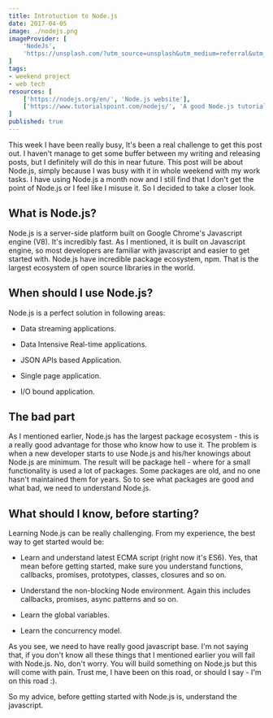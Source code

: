 ```yaml
---
title: Introtuction to Node.js
date: 2017-04-05
image: ./nodejs.png
imageProvider: [
	'NodeJs',
	'https://unsplash.com/?utm_source=unsplash&utm_medium=referral&utm_content=creditCopyText'
]
tags:
- weekend project
- web tech
resources: [
	['https://nodejs.org/en/', 'Node.js website'],
	['https://www.tutorialspoint.com/nodejs/', 'A good Node.js tutorials'],
]
published: true
---
```


This week I have been really busy, It's been a real challenge to get this post
out. I haven't manage to get some buffer between my writing and releasing posts,
but I definitely will do this in near future. This post will be about Node.js,
simply because I was busy with it in whole weekend with my work tasks. I have
using Node.js a month now and I still find that I don't get the point of Node.js
or I feel like I misuse it. So I decided to take a closer look.

## What is Node.js?

Node.js is a server-side platform built on Google Chrome's Javascript engine
(V8). It's incredibly fast. As I mentioned, it is built on Javascript engine, so
most developers are familiar with javascript and easier to get started with.
Node.js have incredible package ecosystem, npm. That is the largest ecosystem of
open source libraries in the world.

## When should I use Node.js?

Node.js is a perfect solution in following areas:

-   Data streaming applications.

-   Data Intensive Real-time applications.

-   JSON APIs based Application.

-   Single page application.

-   I/O bound application.

## The bad part

As I mentioned earlier, Node.js has the largest package ecosystem - this is a
really good advantage for those who know how to use it. The problem is when a
new developer starts to use Node.js and his/her knowings about Node.js are
minimum. The result will be package hell - where for a small functionality is
used a lot of packages. Some packages are old, and no one hasn't maintained them
for years. So to see what packages are good and what bad, we need to understand
Node.js.

## What should I know, before starting?

Learning Node.js can be really challenging. From my experience, the best way to
get started would be:

-   Learn and understand latest ECMA script (right now it's ES6). Yes, that mean
    before getting started, make sure you understand functions, callbacks,
    promises, prototypes, classes, closures and so on.

-   Understand the non-blocking Node environment. Again this includes callbacks,
    promises, async patterns and so on.

-   Learn the global variables.

-   Learn the concurrency model.

As you see, we need to have really good javascript base. I'm not saying that, if
you don't know all these things that I mentioned earlier you will fail with
Node.js. No, don't worry. You will build something on Node.js but this will come
with pain. Trust me, I have been on this road, or should I say - I'm on this
road :).

So my advice, before getting started with Node.js is, understand the javascript.
